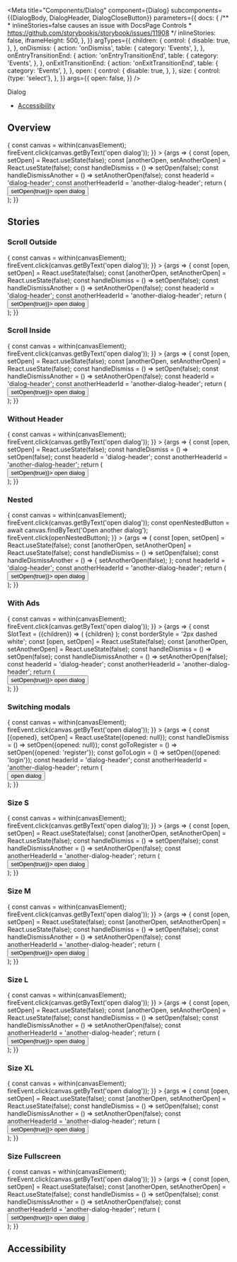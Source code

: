 

<Meta
  title="Components/Dialog"
  component={Dialog}
  subcomponents={{DialogBody, DialogHeader, DialogCloseButton}}
  parameters={{
    docs: {
      /**
       * inlineStories=false causes an issue with DocsPage Controls
       * https://github.com/storybookjs/storybook/issues/11908
       */
      inlineStories: false,
      iframeHeight: 500,
    },
  }}
  argTypes={{
    children: {
      control: {
        disable: true,
      },
    },
    onDismiss: {
      action: 'onDismiss',
      table: {
        category: 'Events',
      },
    },
    onEntryTransitionEnd: {
      action: 'onEntryTransitionEnd',
      table: {
        category: 'Events',
      },
    },
    onExitTransitionEnd: {
      action: 'onExitTransitionEnd',
      table: {
        category: 'Events',
      },
    },
    open: {
      control: {
        disable: true,
      },
    },
    size: {
      control: {type: 'select'},
    },
  }}
  args={{
    open: false,
  }}
/>

<PageHeader>Dialog</PageHeader>

- [Accessibility](#accessibility)

## Overview

<Canvas>
  <Story
    name="Default"
    play={async ({canvasElement}) => {
      const canvas = within(canvasElement);
      fireEvent.click(canvas.getByText('open dialog'));
    }}
  >
    {args => {
      const [open, setOpen] = React.useState(false);
      const [anotherOpen, setAnotherOpen] = React.useState(false);
      const handleDismiss = () => setOpen(false);
      const handleDismissAnother = () => setAnotherOpen(false);
      const headerId = 'dialog-header';
      const anotherHeaderId = 'another-dialog-header';
      return (
        <div>
          <Button variant="solid-indigo" onClick={() => setOpen(true)}>
            open dialog
          </Button>
          <Dialog
            {...args}
            open={open}
            onDismiss={handleDismiss}
            labelledBy={headerId}
          >
            <DialogCloseButton onClick={handleDismiss} />
            <DialogHeader id={headerId}>
              <Flex marginBottom="m">
                <Headline>
                  Are you sure you want to stop asking this question?
                </Headline>
              </Flex>
            </DialogHeader>
            <DialogBody>
              <Flex marginBottom="m">
                Information you provide to us directly. We may collect personal
                information, such as your name, address, telephone number, date
                of birth, payment information, and e-mail address when you when
                you register for our Service, sign up for our mailing list,
                enter a contest or sweepstakes, or otherwise communicate with
                us.
              </Flex>
              <Flex marginBottom="m">
                <Link
                  as="button"
                  onClick={() => setAnotherOpen(true)}
                  onKeyDown={({key}) => key === 'Enter' && setAnotherOpen(true)}
                >
                  Open another dialog
                </Link>
              </Flex>
              <Flex justifyContent="flex-end" className="sg-space-x-s">
                <Button variant="outline" onClick={handleDismiss}>
                  cancel
                </Button>
                <Button variant="solid">proceed</Button>
              </Flex>
            </DialogBody>
          </Dialog>
          <Dialog
            {...args}
            size="s"
            open={anotherOpen}
            onDismiss={handleDismissAnother}
            labelledBy={anotherHeaderId}
          >
            <DialogCloseButton onClick={handleDismissAnother} />
            <DialogHeader id={anotherHeaderId}>
              <Flex marginBottom="m">
                <Headline>
                  Are you really sure you want to stop asking this question?
                </Headline>
              </Flex>
            </DialogHeader>
            <DialogBody>
              <Flex justifyContent="flex-end" className="sg-space-x-s">
                <Button variant="outline" onClick={handleDismissAnother}>
                  cancel
                </Button>
                <Button variant="solid">proceed</Button>
              </Flex>
            </DialogBody>
          </Dialog>
        </div>
      );
    }}
  </Story>
</Canvas>

<ArgsTable story="Default" />

## Stories

### Scroll Outside

<Canvas>
  <Story
    name="Scroll Outside"
    play={async ({canvasElement}) => {
      const canvas = within(canvasElement);
      fireEvent.click(canvas.getByText('open dialog'));
    }}
  >
    {args => {
      const [open, setOpen] = React.useState(false);
      const [anotherOpen, setAnotherOpen] = React.useState(false);
      const handleDismiss = () => setOpen(false);
      const handleDismissAnother = () => setAnotherOpen(false);
      const headerId = 'dialog-header';
      const anotherHeaderId = 'another-dialog-header';
      return (
        <div>
          <Button variant="solid-indigo" onClick={() => setOpen(true)}>
            open dialog
          </Button>
          <Dialog
            {...args}
            open={open}
            onDismiss={handleDismiss}
            labelledBy={headerId}
          >
            <DialogCloseButton onClick={handleDismiss} />
            <DialogHeader id={headerId}>
              <Flex marginBottom="m">
                <Headline>
                  Are you sure you want to stop asking this question?
                </Headline>
              </Flex>
            </DialogHeader>
            <DialogBody>
              <Flex marginBottom="m">
                Information you provide to us directly. We may collect personal
                information, such as your name, address, telephone number, date
                of birth, payment information, and e-mail address when you when
                you register for our Service, sign up for our mailing list,
                enter a contest or sweepstakes, or otherwise communicate with
                us. We may also collect any communications between you and
                Brainly and any other information you provide to Brainly
                Information you provide to us directly. We may collect personal
                information, such as your name, address, telephone number, date
                of birth, payment information, and e-mail address when you when
                you register for our Service, sign up for our mailing list,
                enter a contest or sweepstakes, or otherwise communicate with
                us. We may also collect any communications between you and
                Brainly and any other information you provide to Brainly
                Information you provide to us directly. We may collect personal
                information, such as your name, address, telephone number, date
                of birth, payment information, and e-mail address when you when
                you register for our Service, sign up for our mailing list,
                enter a contest or sweepstakes, or otherwise communicate with
                us. We may also collect any communications between you and
                Brainly and any other information you provide to Brainly
                Information you provide to us directly. We may collect personal
                information, such as your name, address, telephone number, date
                of birth, payment information, and e-mail address when you when
                you register for our Service, sign up for our mailing list,
                enter a contest or sweepstakes, or otherwise communicate with
                us. We may also collect any communications between you and
                Brainly and any other information you provide to Brainly
                Information you provide to us directly. We may collect personal
                information, such as your name, address, telephone number, date
                of birth, payment information, and e-mail address when you when
                you register for our Service, sign up for our mailing list,
                enter a contest or sweepstakes, or otherwise communicate with
                us. We may also collect any communications between you and
                Brainly and any other information you provide to Brainly
                Information you provide to us directly. We may collect personal
                information, such as your name, address, telephone number, date
                of birth, payment information, and e-mail address when you when
                you register for our Service, sign up for our mailing list,
                enter a contest or sweepstakes, or otherwise communicate with
                us. We may also collect any communications between you and
                Brainly and any other information you provide to Brainly
                Information you provide to us directly. We may collect personal
                information, such as your name, address, telephone number, date
                of birth, payment information, and e-mail address when you when
                you register for our Service, sign up for our mailing list,
                enter a contest or sweepstakes, or otherwise communicate with
                us. We may also collect any communications between you and
                Brainly and any other information you provide to Brainly
              </Flex>
              <Flex marginBottom="m">
                <Link
                  as="button"
                  onClick={() => setAnotherOpen(true)}
                  onKeyDown={({key}) => key === 'Enter' && setAnotherOpen(true)}
                >
                  Open another dialog
                </Link>
              </Flex>
              <Flex justifyContent="flex-end" className="sg-space-x-s">
                <Button variant="outline" onClick={handleDismiss}>
                  cancel
                </Button>
                <Button variant="solid">proceed</Button>
              </Flex>
            </DialogBody>
          </Dialog>
          <Dialog
            {...args}
            size="s"
            open={anotherOpen}
            onDismiss={handleDismissAnother}
            labelledBy={anotherHeaderId}
          >
            <DialogCloseButton onClick={handleDismissAnother} />
            <DialogHeader id={anotherHeaderId}>
              <Flex marginBottom="m">
                <Headline>
                  Are you really sure you want to stop asking this question?
                </Headline>
              </Flex>
            </DialogHeader>
            <DialogBody>
              <Flex justifyContent="flex-end" className="sg-space-x-s">
                <Button variant="outline" onClick={handleDismissAnother}>
                  cancel
                </Button>
                <Button variant="solid">proceed</Button>
              </Flex>
            </DialogBody>
          </Dialog>
        </div>
      );
    }}
  </Story>
</Canvas>

### Scroll Inside

<Canvas>
  <Story
    name="Scroll Inside"
    play={async ({canvasElement}) => {
      const canvas = within(canvasElement);
      fireEvent.click(canvas.getByText('open dialog'));
    }}
  >
    {args => {
      const [open, setOpen] = React.useState(false);
      const [anotherOpen, setAnotherOpen] = React.useState(false);
      const handleDismiss = () => setOpen(false);
      const handleDismissAnother = () => setAnotherOpen(false);
      const headerId = 'dialog-header';
      const anotherHeaderId = 'another-dialog-header';
      return (
        <div>
          <Button variant="solid-indigo" onClick={() => setOpen(true)}>
            open dialog
          </Button>
          <Dialog
            {...args}
            open={open}
            onDismiss={handleDismiss}
            labelledBy={headerId}
            scroll="inside"
          >
            <DialogCloseButton onClick={handleDismiss} />
            <DialogHeader id={headerId}>
              <Flex marginBottom="m">
                <Headline>
                  Are you sure you want to stop asking this question?
                </Headline>
              </Flex>
            </DialogHeader>
            <DialogBody>
              <Flex marginBottom="m">
                Information you provide to us directly. We may collect personal
                information, such as your name, address, telephone number, date
                of birth, payment information, and e-mail address when you when
                you register for our Service, sign up for our mailing list,
                enter a contest or sweepstakes, or otherwise communicate with
                us. We may also collect any communications between you and
                Brainly and any other information you provide to Brainly
                Information you provide to us directly. We may collect personal
                information, such as your name, address, telephone number, date
                of birth, payment information, and e-mail address when you when
                you register for our Service, sign up for our mailing list,
                enter a contest or sweepstakes, or otherwise communicate with
                us. We may also collect any communications between you and
                Brainly and any other information you provide to Brainly
                Information you provide to us directly. We may collect personal
                information, such as your name, address, telephone number, date
                of birth, payment information, and e-mail address when you when
                you register for our Service, sign up for our mailing list,
                enter a contest or sweepstakes, or otherwise communicate with
                us. We may also collect any communications between you and
                Brainly and any other information you provide to Brainly
                Information you provide to us directly. We may collect personal
                information, such as your name, address, telephone number, date
                of birth, payment information, and e-mail address when you when
                you register for our Service, sign up for our mailing list,
                enter a contest or sweepstakes, or otherwise communicate with
                us. We may also collect any communications between you and
                Brainly and any other information you provide to Brainly
                Information you provide to us directly. We may collect personal
                information, such as your name, address, telephone number, date
                of birth, payment information, and e-mail address when you when
                you register for our Service, sign up for our mailing list,
                enter a contest or sweepstakes, or otherwise communicate with
                us. We may also collect any communications between you and
                Brainly and any other information you provide to Brainly
                Information you provide to us directly. We may collect personal
                information, such as your name, address, telephone number, date
                of birth, payment information, and e-mail address when you when
                you register for our Service, sign up for our mailing list,
                enter a contest or sweepstakes, or otherwise communicate with
                us. We may also collect any communications between you and
                Brainly and any other information you provide to Brainly
                Information you provide to us directly. We may collect personal
                information, such as your name, address, telephone number, date
                of birth, payment information, and e-mail address when you when
                you register for our Service, sign up for our mailing list,
                enter a contest or sweepstakes, or otherwise communicate with
                us. We may also collect any communications between you and
                Brainly and any other information you provide to Brainly
              </Flex>
              <Flex marginBottom="m">
                <Link
                  as="button"
                  onClick={() => setAnotherOpen(true)}
                  onKeyDown={({key}) => key === 'Enter' && setAnotherOpen(true)}
                >
                  Open another dialog
                </Link>
              </Flex>
              <Flex justifyContent="flex-end" className="sg-space-x-s">
                <Button variant="outline" onClick={handleDismiss}>
                  cancel
                </Button>
                <Button variant="solid">proceed</Button>
              </Flex>
            </DialogBody>
          </Dialog>
          <Dialog
            {...args}
            size="s"
            open={anotherOpen}
            onDismiss={handleDismissAnother}
            labelledBy={anotherHeaderId}
          >
            <DialogCloseButton onClick={handleDismissAnother} />
            <DialogHeader id={anotherHeaderId}>
              <Flex marginBottom="m">
                <Headline>
                  Are you really sure you want to stop asking this question?
                </Headline>
              </Flex>
            </DialogHeader>
            <DialogBody>
              <Flex justifyContent="flex-end" className="sg-space-x-s">
                <Button variant="outline" onClick={handleDismissAnother}>
                  cancel
                </Button>
                <Button variant="solid">proceed</Button>
              </Flex>
            </DialogBody>
          </Dialog>
        </div>
      );
    }}
  </Story>
</Canvas>

### Without Header

<Canvas>
  <Story
    name="Without Header"
    play={async ({canvasElement}) => {
      const canvas = within(canvasElement);
      fireEvent.click(canvas.getByText('open dialog'));
    }}
  >
    {args => {
      const [open, setOpen] = React.useState(false);
      const handleDismiss = () => setOpen(false);
      const headerId = 'dialog-header';
      const anotherHeaderId = 'another-dialog-header';
      return (
        <div>
          <Button variant="solid-indigo" onClick={() => setOpen(true)}>
            open dialog
          </Button>
          <Dialog
            {...args}
            open={open}
            onDismiss={handleDismiss}
            labelledBy={headerId}
          >
            <DialogCloseButton onClick={handleDismiss} />
            <DialogBody>
              <Flex marginBottom="m">
                Information you provide to us directly. We may collect personal
                information, such as your name, address, telephone number, date
                of birth, payment information, and e-mail address when you when
                you register for our Service, sign up for our mailing list,
                enter a contest or sweepstakes, or otherwise communicate with
                us. We may also collect any communications between you and
                Brainly and any other information you provide to Brainly
                Information you provide to us directly. We may collect personal
                information, such as your name, address, telephone number, date
                of birth, payment information, and e-mail address when you when
                you register for our Service, sign up for our mailing list,
                enter a contest or sweepstakes, or otherwise communicate with
                us. We may also collect any communications between you and
                Brainly and any other information you provide to Brainly
                Information you provide to us directly.
              </Flex>
              <Flex justifyContent="flex-end" className="sg-space-x-s">
                <Button variant="outline" onClick={handleDismiss}>
                  cancel
                </Button>
                <Button variant="solid">proceed</Button>
              </Flex>
            </DialogBody>
          </Dialog>
        </div>
      );
    }}
  </Story>
</Canvas>

### Nested

<Canvas>
  <Story
    name="Nested"
    play={async ({canvasElement}) => {
      const canvas = within(canvasElement);
      fireEvent.click(canvas.getByText('open dialog'));
      const openNestedButton = await canvas.findByText('Open another dialog');
      fireEvent.click(openNestedButton);
    }}
  >
    {args => {
      const [open, setOpen] = React.useState(false);
      const [anotherOpen, setAnotherOpen] = React.useState(false);
      const handleDismiss = () => setOpen(false);
      const handleDismissAnother = () => {
        setAnotherOpen(false);
      };
      const headerId = 'dialog-header';
      const anotherHeaderId = 'another-dialog-header';
      return (
        <div>
          <Button variant="solid-indigo" onClick={() => setOpen(true)}>
            open dialog
          </Button>
          <Dialog
            {...args}
            open={open}
            onDismiss={handleDismiss}
            labelledBy={headerId}
          >
            <DialogCloseButton onClick={handleDismiss} />
            <DialogHeader id={headerId}>
              <Flex marginBottom="m">
                <Headline>
                  Are you sure you want to stop asking this question?
                </Headline>
              </Flex>
            </DialogHeader>
            <DialogBody>
              <Flex marginBottom="m">
                Information you provide to us directly. We may collect personal
                information, such as your name, address, telephone number, date
                of birth, payment information, and e-mail address when you when
                you register for our Service, sign up for our mailing list,
                enter a contest or sweepstakes, or otherwise communicate with
                us.
              </Flex>
              <Flex marginBottom="m">
                <Link
                  as="button"
                  onClick={() => setAnotherOpen(true)}
                  onKeyDown={({key}) => key === 'Enter' && setAnotherOpen(true)}
                >
                  Open another dialog
                </Link>
              </Flex>
              <Flex justifyContent="flex-end" className="sg-space-x-s">
                <Button variant="outline" onClick={handleDismiss}>
                  cancel
                </Button>
                <Button variant="solid">proceed</Button>
              </Flex>
            </DialogBody>
            <Dialog
              {...args}
              size="s"
              open={anotherOpen}
              onDismiss={handleDismissAnother}
              labelledBy={anotherHeaderId}
            >
              <DialogCloseButton onClick={handleDismissAnother} />
              <DialogHeader id={anotherHeaderId}>
                <Flex marginBottom="m">
                  <Headline>
                    Are you really sure you want to stop asking this question?
                  </Headline>
                </Flex>
              </DialogHeader>
              <DialogBody>
                <Flex justifyContent="flex-end" className="sg-space-x-s">
                  <Button variant="outline" onClick={handleDismissAnother}>
                    cancel
                  </Button>
                  <Button variant="solid">proceed</Button>
                </Flex>
              </DialogBody>
            </Dialog>
          </Dialog>
        </div>
      );
    }}
  </Story>
</Canvas>

### With Ads

<Canvas>
  <Story
    name="With Ads"
    play={async ({canvasElement}) => {
      const canvas = within(canvasElement);
      fireEvent.click(canvas.getByText('open dialog'));
    }}
  >
    {args => {
      const SlotText = ({children}) => (
        <Text weight="bold" color="text-white">
          {children}
        </Text>
      );
      const borderStyle = '2px dashed white';
      const [open, setOpen] = React.useState(false);
      const [anotherOpen, setAnotherOpen] = React.useState(false);
      const handleDismiss = () => setOpen(false);
      const handleDismissAnother = () => setAnotherOpen(false);
      const headerId = 'dialog-header';
      const anotherHeaderId = 'another-dialog-header';
      return (
        <div>
          <Button variant="solid-indigo" onClick={() => setOpen(true)}>
            open dialog
          </Button>
          <Dialog
            {...args}
            open={open}
            onDismiss={handleDismiss}
            labelledBy={headerId}
          >
            <Dialog.Overlay slot="top-right">
              <Flex
                justifyContent="center"
                alignItems="center"
                fullHeight
                style={{
                  borderLeft: borderStyle,
                  borderBottom: borderStyle,
                }}
              >
                <SlotText>top-right ad area</SlotText>
              </Flex>
            </Dialog.Overlay>
            <Dialog.Overlay slot="top-middle">
              <Flex
                justifyContent="center"
                alignItems="center"
                fullHeight
                style={{
                  borderBottom: borderStyle,
                }}
              >
                <SlotText>top-middle ad area</SlotText>
              </Flex>
            </Dialog.Overlay>
            <Dialog.Overlay slot="top-left">
              <Flex
                justifyContent="center"
                alignItems="center"
                fullHeight
                style={{
                  borderRight: borderStyle,
                  borderBottom: borderStyle,
                }}
              >
                <SlotText>top-left ad area</SlotText>
              </Flex>
            </Dialog.Overlay>
            <Dialog.Overlay slot="middle-left">
              <Flex
                justifyContent="center"
                alignItems="center"
                fullHeight
                style={{
                  borderRight: borderStyle,
                }}
              >
                <SlotText>middle-left ad area</SlotText>
              </Flex>
            </Dialog.Overlay>
            <Dialog.Overlay slot="middle-right">
              <Flex
                justifyContent="center"
                alignItems="center"
                fullHeight
                style={{
                  borderLeft: borderStyle,
                }}
              >
                <SlotText>middle-right ad area</SlotText>
              </Flex>
            </Dialog.Overlay>
            <Dialog.Overlay slot="bottom-right">
              <Flex
                justifyContent="center"
                alignItems="center"
                fullHeight
                style={{
                  borderTop: borderStyle,
                  borderLeft: borderStyle,
                }}
              >
                <SlotText>bottom-right ad area</SlotText>
              </Flex>
            </Dialog.Overlay>
            <Dialog.Overlay slot="bottom-middle">
              <Flex
                justifyContent="center"
                alignItems="center"
                fullHeight
                style={{
                  borderTop: borderStyle,
                }}
              >
                <SlotText>bottom-middle ad area</SlotText>
              </Flex>
            </Dialog.Overlay>
            <Dialog.Overlay slot="bottom-left">
              <Flex
                justifyContent="center"
                alignItems="center"
                fullHeight
                style={{
                  borderTop: borderStyle,
                  borderRight: borderStyle,
                }}
              >
                <SlotText>bottom-left ad area</SlotText>
              </Flex>
            </Dialog.Overlay>
            <Dialog.Overlay slot="backdrop">
              <div
                style={{
                  width: '100%',
                  height: '100%',
                  display: 'block',
                  backgroundImage: `url(${startSkyImage})`,
                  backgroundSize: 'cover',
                }}
              />
            </Dialog.Overlay>
            <DialogCloseButton onClick={handleDismiss} />
            <DialogHeader id={headerId}>
              <Flex marginBottom="m">
                <Headline>
                  Are you sure you want to stop asking this question?
                </Headline>
              </Flex>
            </DialogHeader>
            <DialogBody>
              <Flex marginBottom="m">
                Information you provide to us directly. We may collect personal
                information, such as your name, address, telephone number, date
                of birth, payment information, and e-mail address when you when
                you register for our Service, sign up for our mailing list,
                enter a contest or sweepstakes, or otherwise communicate with
                us. We may also collect any communications between you and
                Brainly and any other information you provide to Brainly
              </Flex>
              <Flex marginBottom="m">
                <Link
                  as="button"
                  onClick={() => setAnotherOpen(true)}
                  onKeyDown={({key}) => key === 'Enter' && setAnotherOpen(true)}
                >
                  Open another dialog
                </Link>
              </Flex>
              <Flex justifyContent="flex-end" className="sg-space-x-s">
                <Button variant="outline" onClick={handleDismiss}>
                  cancel
                </Button>
                <Button variant="solid">proceed</Button>
              </Flex>
            </DialogBody>
          </Dialog>
          <Dialog
            {...args}
            size="s"
            open={anotherOpen}
            onDismiss={handleDismissAnother}
            labelledBy={anotherHeaderId}
          >
            <DialogCloseButton onClick={handleDismissAnother} />
            <DialogHeader id={anotherHeaderId}>
              <Flex marginBottom="m">
                <Headline>
                  Are you really sure you want to stop asking this question?
                </Headline>
              </Flex>
            </DialogHeader>
            <DialogBody>
              <Flex justifyContent="flex-end" className="sg-space-x-s">
                <Button variant="outline" onClick={handleDismissAnother}>
                  cancel
                </Button>
                <Button variant="solid">proceed</Button>
              </Flex>
            </DialogBody>
          </Dialog>
        </div>
      );
    }}
  </Story>
</Canvas>

### Switching modals

<Canvas>
  <Story
    name="Switching modals"
    play={async ({canvasElement}) => {
      const canvas = within(canvasElement);
      fireEvent.click(canvas.getByText('open dialog'));
    }}
  >
    {args => {
      const [{opened}, setOpen] = React.useState({opened: null});
      const handleDismiss = () => setOpen({opened: null});
      const goToRegister = () => setOpen({opened: 'register'});
      const goToLogin = () => setOpen({opened: 'login'});
      const headerId = 'dialog-header';
      const anotherHeaderId = 'another-dialog-header';
      return (
        <div>
          <Button variant="solid-indigo" onClick={goToLogin}>
            open dialog
          </Button>
          <Dialog
            {...args}
            open={opened === 'login'}
            onDismiss={handleDismiss}
            labelledBy={headerId}
          >
            <DialogCloseButton onClick={handleDismiss} />
            <DialogHeader id={headerId}>
              <Flex marginBottom="m">
                <Headline>login</Headline>
              </Flex>
            </DialogHeader>
            <DialogBody>
              <Flex marginBottom="m">
                Information you provide to us directly. We may collect personal
                information, such as your name, address, telephone number, date
                of birth, payment information, and e-mail address when you when
                you register for our Service, sign up for our mailing list,
                enter a contest or sweepstakes, or otherwise communicate with
                us.
              </Flex>
              <Flex marginBottom="m">
                <Link as="button" onClick={goToRegister}>
                  Open register dialog
                </Link>
              </Flex>
              <Flex justifyContent="flex-end" className="sg-space-x-s">
                <Button variant="outline" onClick={handleDismiss}>
                  cancel
                </Button>
                <Button variant="solid">proceed</Button>
              </Flex>
            </DialogBody>
          </Dialog>
          <Dialog
            {...args}
            open={opened === 'register'}
            onDismiss={handleDismiss}
            labelledBy={headerId}
          >
            <DialogCloseButton onClick={handleDismiss} />
            <DialogHeader id={headerId}>
              <Flex marginBottom="m">
                <Headline>Register</Headline>
              </Flex>
            </DialogHeader>
            <DialogBody>
              <Flex marginBottom="m">
                Information you provide to us directly. We may collect personal
                information, such as your name, address, telephone number, date
                of birth, payment information, and e-mail address when you when
                you register for our Service, sign up for our mailing list,
                enter a contest or sweepstakes, or otherwise communicate with
                us.
              </Flex>
              <Flex marginBottom="m">
                <Link as="button" onClick={goToLogin}>
                  Open login dialog
                </Link>
              </Flex>
              <Flex justifyContent="flex-end" className="sg-space-x-s">
                <Button variant="outline" onClick={handleDismiss}>
                  cancel
                </Button>
              </Flex>
            </DialogBody>
          </Dialog>
        </div>
      );
    }}
  </Story>
</Canvas>

### Size S

<Canvas>
  <Story
    name="Size S"
    play={async ({canvasElement}) => {
      const canvas = within(canvasElement);
      fireEvent.click(canvas.getByText('open dialog'));
    }}
  >
    {args => {
      const [open, setOpen] = React.useState(false);
      const [anotherOpen, setAnotherOpen] = React.useState(false);
      const handleDismiss = () => setOpen(false);
      const handleDismissAnother = () => setAnotherOpen(false);
      const anotherHeaderId = 'another-dialog-header';
      return (
        <div>
          <Button variant="solid-indigo" onClick={() => setOpen(true)}>
            open dialog
          </Button>
          <Dialog
            {...args}
            size="s"
            open={open}
            onDismiss={handleDismiss}
            labelledBy={anotherHeaderId}
          >
            <DialogCloseButton onClick={handleDismiss} />
            <DialogHeader id={anotherHeaderId}>
              <Flex marginBottom="m">
                <Headline>
                  Are you really sure you want to stop asking this question?
                </Headline>
              </Flex>
            </DialogHeader>
            <DialogBody>
              <Flex justifyContent="flex-end" className="sg-space-x-s">
                <Button variant="outline" onClick={handleDismiss}>
                  cancel
                </Button>
                <Button variant="solid">proceed</Button>
              </Flex>
            </DialogBody>
          </Dialog>
        </div>
      );
    }}
  </Story>
</Canvas>

### Size M

<Canvas>
  <Story
    name="Size M"
    play={async ({canvasElement}) => {
      const canvas = within(canvasElement);
      fireEvent.click(canvas.getByText('open dialog'));
    }}
  >
    {args => {
      const [open, setOpen] = React.useState(false);
      const [anotherOpen, setAnotherOpen] = React.useState(false);
      const handleDismiss = () => setOpen(false);
      const handleDismissAnother = () => setAnotherOpen(false);
      const anotherHeaderId = 'another-dialog-header';
      return (
        <div>
          <Button variant="solid-indigo" onClick={() => setOpen(true)}>
            open dialog
          </Button>
          <Dialog
            {...args}
            size="m"
            open={open}
            onDismiss={handleDismiss}
            labelledBy={anotherHeaderId}
          >
            <DialogCloseButton onClick={handleDismiss} />
            <DialogHeader id={anotherHeaderId}>
              <Flex marginBottom="m">
                <Headline>
                  Are you really sure you want to stop asking this question?
                </Headline>
              </Flex>
            </DialogHeader>
            <DialogBody>
              <Flex justifyContent="flex-end" className="sg-space-x-s">
                <Button variant="outline" onClick={handleDismiss}>
                  cancel
                </Button>
                <Button variant="solid">proceed</Button>
              </Flex>
            </DialogBody>
          </Dialog>
        </div>
      );
    }}
  </Story>
</Canvas>

### Size L

<Canvas>
  <Story
    name="Size L"
    play={async ({canvasElement}) => {
      const canvas = within(canvasElement);
      fireEvent.click(canvas.getByText('open dialog'));
    }}
  >
    {args => {
      const [open, setOpen] = React.useState(false);
      const [anotherOpen, setAnotherOpen] = React.useState(false);
      const handleDismiss = () => setOpen(false);
      const handleDismissAnother = () => setAnotherOpen(false);
      const anotherHeaderId = 'another-dialog-header';
      return (
        <div>
          <Button variant="solid-indigo" onClick={() => setOpen(true)}>
            open dialog
          </Button>
          <Dialog
            {...args}
            size="l"
            open={open}
            onDismiss={handleDismiss}
            labelledBy={anotherHeaderId}
          >
            <DialogCloseButton onClick={handleDismiss} />
            <DialogHeader id={anotherHeaderId}>
              <Flex marginBottom="m">
                <Headline>
                  Are you really sure you want to stop asking this question?
                </Headline>
              </Flex>
            </DialogHeader>
            <DialogBody>
              <Flex justifyContent="flex-end" className="sg-space-x-s">
                <Button variant="outline" onClick={handleDismiss}>
                  cancel
                </Button>
                <Button variant="solid">proceed</Button>
              </Flex>
            </DialogBody>
          </Dialog>
        </div>
      );
    }}
  </Story>
</Canvas>

### Size XL

<Canvas>
  <Story
    name="Size XL"
    play={async ({canvasElement}) => {
      const canvas = within(canvasElement);
      fireEvent.click(canvas.getByText('open dialog'));
    }}
  >
    {args => {
      const [open, setOpen] = React.useState(false);
      const [anotherOpen, setAnotherOpen] = React.useState(false);
      const handleDismiss = () => setOpen(false);
      const handleDismissAnother = () => setAnotherOpen(false);
      const anotherHeaderId = 'another-dialog-header';
      return (
        <div>
          <Button variant="solid-indigo" onClick={() => setOpen(true)}>
            open dialog
          </Button>
          <Dialog
            {...args}
            size="xl"
            open={open}
            onDismiss={handleDismiss}
            labelledBy={anotherHeaderId}
          >
            <DialogCloseButton onClick={handleDismiss} />
            <DialogHeader id={anotherHeaderId}>
              <Flex marginBottom="m">
                <Headline>
                  Are you really sure you want to stop asking this question?
                </Headline>
              </Flex>
            </DialogHeader>
            <DialogBody>
              <Flex justifyContent="flex-end" className="sg-space-x-s">
                <Button variant="outline" onClick={handleDismiss}>
                  cancel
                </Button>
                <Button variant="solid">proceed</Button>
              </Flex>
            </DialogBody>
          </Dialog>
        </div>
      );
    }}
  </Story>
</Canvas>

### Size Fullscreen

<Canvas>
  <Story
    name="Size Fullscreen"
    play={async ({canvasElement}) => {
      const canvas = within(canvasElement);
      fireEvent.click(canvas.getByText('open dialog'));
    }}
  >
    {args => {
      const [open, setOpen] = React.useState(false);
      const [anotherOpen, setAnotherOpen] = React.useState(false);
      const handleDismiss = () => setOpen(false);
      const handleDismissAnother = () => setAnotherOpen(false);
      const anotherHeaderId = 'another-dialog-header';
      return (
        <div>
          <Button variant="solid-indigo" onClick={() => setOpen(true)}>
            open dialog
          </Button>
          <Dialog
            {...args}
            size="fullscreen"
            open={open}
            onDismiss={handleDismiss}
            labelledBy={anotherHeaderId}
          >
            <DialogCloseButton onClick={handleDismiss} />
            <DialogHeader id={anotherHeaderId}>
              <Flex marginBottom="m">
                <Headline>
                  Are you really sure you want to stop asking this question?
                </Headline>
              </Flex>
            </DialogHeader>
            <DialogBody>
              <Flex justifyContent="flex-end" className="sg-space-x-s">
                <Button variant="outline" onClick={handleDismiss}>
                  cancel
                </Button>
                <Button variant="solid">proceed</Button>
              </Flex>
            </DialogBody>
          </Dialog>
        </div>
      );
    }}
  </Story>
</Canvas>

## Accessibility

<DialogA11y />
